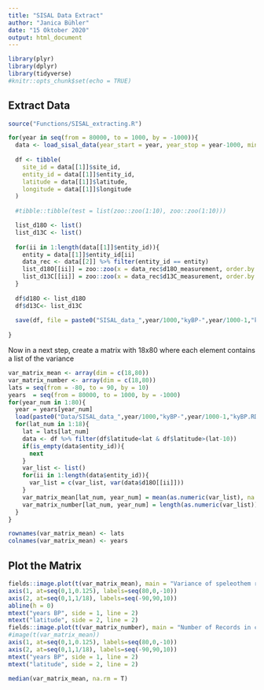 ```yaml
---
title: "SISAL Data Extract"
author: "Janica Bühler"
date: "15 Oktober 2020"
output: html_document
---
```


```r
library(plyr)
library(dplyr)
library(tidyverse)
#knitr::opts_chunk$set(echo = TRUE)
```

## Extract Data

```r
source("Functions/SISAL_extracting.R")

for(year in seq(from = 80000, to = 1000, by = -1000)){
  data <- load_sisal_data(year_start = year, year_stop = year-1000, min_period = 600, min_dating = 2, min_d18O = 15)
  
  df <- tibble(
    site_id = data[[1]]$site_id,
    entity_id = data[[1]]$entity_id,
    latitude = data[[1]]$latitude,
    longitude = data[[1]]$longitude
  )
  
  #tibble::tibble(test = list(zoo::zoo(1:10), zoo::zoo(1:10)))

  list_d18O <- list()
  list_d13C <- list()
  
  for(ii in 1:length(data[[1]]$entity_id)){
    entity = data[[1]]$entity_id[ii]
    data_rec <- data[[2]] %>% filter(entity_id == entity)
    list_d18O[[ii]] = zoo::zoo(x = data_rec$d18O_measurement, order.by = data_rec$interp_age)
    list_d13C[[ii]] = zoo::zoo(x = data_rec$d13C_measurement, order.by = data_rec$interp_age)
  }
  
  df$d18O <- list_d18O
  df$d13C<- list_d13C
  
  save(df, file = paste0("SISAL_data_",year/1000,"kyBP-",year/1000-1,"kyBP.RData"))
  
}

```

Now in a next step, create a matrix with 18x80 where each element contains a list of the variance

```r

var_matrix_mean <- array(dim = c(18,80))
var_matrix_number <- array(dim = c(18,80))
lats = seq(from = -80, to = 90, by = 10)
years  = seq(from = 80000, to = 1000, by = -1000)
for(year_num in 1:80){
  year = years[year_num]
  load(paste0("Data/SISAL_data_",year/1000,"kyBP-",year/1000-1,"kyBP.RData"))
  for(lat_num in 1:18){
    lat = lats[lat_num]
    data <- df %>% filter(df$latitude<lat & df$latitude>(lat-10))
    if(is_empty(data$entity_id)){
      next
    }
    var_list <- list()
    for(ii in 1:length(data$entity_id)){
      var_list = c(var_list, var(data$d18O[[ii]]))
    }
    var_matrix_mean[lat_num, year_num] = mean(as.numeric(var_list), na.rm = TRUE)
    var_matrix_number[lat_num, year_num] = length(as.numeric(var_list))
  }
}

rownames(var_matrix_mean) <- lats
colnames(var_matrix_mean) <- years

```



## Plot the Matrix

```r
fields::image.plot(t(var_matrix_mean), main = "Variance of speleothem records", axes = FALSE, col = rev(RColorBrewer::brewer.pal('RdBu', n = 9)))
axis(1, at=seq(0,1,0.125), labels=seq(80,0,-10))
axis(2, at=seq(0,1,1/18), labels=seq(-90,90,10))
abline(h = 0)
mtext("years BP", side = 1, line = 2)
mtext("latitude", side = 2, line = 2)
fields::image.plot(t(var_matrix_number), main = "Number of Records in calculation", axes = FALSE, col = RColorBrewer::brewer.pal('Reds', n = 9))
#image(t(var_matrix_mean))
axis(1, at=seq(0,1,0.125), labels=seq(80,0,-10))
axis(2, at=seq(0,1,1/18), labels=seq(-90,90,10))
mtext("years BP", side = 1, line = 2)
mtext("latitude", side = 2, line = 2)
```
```r
median(var_matrix_mean, na.rm = T)
```

